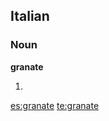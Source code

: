 ==Italian==

===Noun===
'''granate''' {{f}}

# {{plural of|[[granata]]|lang=Italian}}

[[es:granate]]
[[te:granate]]